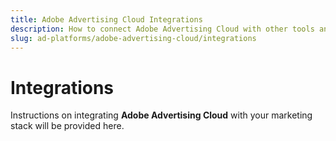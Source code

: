 ```yaml
---
title: Adobe Advertising Cloud Integrations
description: How to connect Adobe Advertising Cloud with other tools and services.
slug: ad-platforms/adobe-advertising-cloud/integrations
---
```


# Integrations

Instructions on integrating **Adobe Advertising Cloud** with your marketing stack will be provided here.
